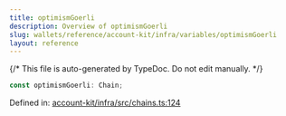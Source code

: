 ```yaml
---
title: optimismGoerli
description: Overview of optimismGoerli
slug: wallets/reference/account-kit/infra/variables/optimismGoerli
layout: reference
---
```


{/* This file is auto-generated by TypeDoc. Do not edit manually. */}

```ts
const optimismGoerli: Chain;
```

Defined in: [account-kit/infra/src/chains.ts:124](https://github.com/alchemyplatform/aa-sdk/blob/dc58c113ff1eeb06d4b3f76c505cbbaad47db8fc/account-kit/infra/src/chains.ts#L124)
